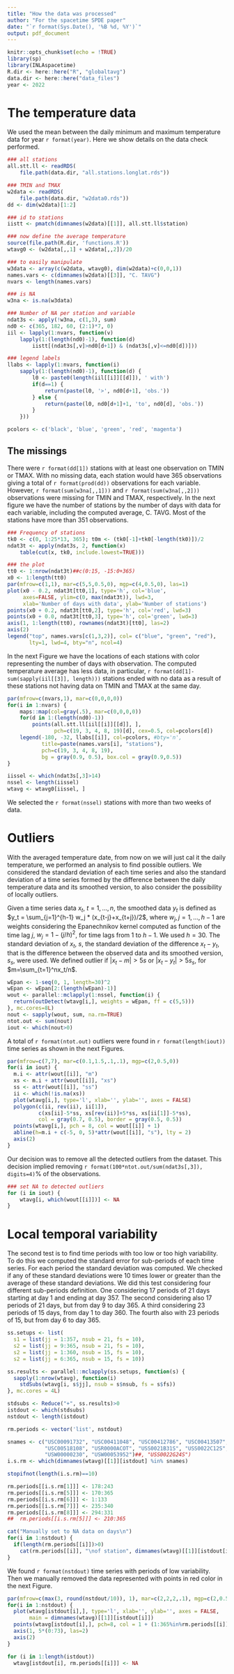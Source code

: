 ```yaml
---
title: "How the data was processed"
author: "For the spacetime SPDE paper"
date: "`r format(Sys.Date(), '%B %d, %Y')`"
output: pdf_document
---
```


```r
knitr::opts_chunk$set(echo = !TRUE)
library(sp)
library(INLAspacetime)
R.dir <- here::here("R", "globaltavg")
data.dir <- here::here("data_files")
year <- 2022
```

# The temperature data

We used the mean between the daily minimum and maximum temperature data for year 
`r format(year)`. 
Here we show details on the data check performed.

```r
### all stations
all.stt.ll <- readRDS(
    file.path(data.dir, "all.stations.longlat.rds"))
```

```r
### TMIN and TMAX
w2data <- readRDS(
    file.path(data.dir, "w2data0.rds"))
dd <- dim(w2data)[1:2]
```

```r
### id to stations 
iistt <- pmatch(dimnames(w2data)[[1]], all.stt.ll$station)

### now define the average temperature
source(file.path(R.dir, 'functions.R'))
wtavg0 <- (w2data[,,1] + w2data[,,2])/20

### to easily manipulate
w3data <- array(c(w2data, wtavg0), dim(w2data)+c(0,0,1))
names.vars <- c(dimnames(w2data)[[3]], "C. TAVG")
nvars <- length(names.vars)

### is NA
w3na <- is.na(w3data)

### Number of NA per station and variable
ndat3s <- apply(!w3na, c(1,3), sum)
nd0 <- c(365, 182, 60, (2:1)*7, 0)
iil <- lapply(1:nvars, function(v)
    lapply(1:(length(nd0)-1), function(d)
        iistt[(ndat3s[,v]>nd0[d+1]) & (ndat3s[,v]<=nd0[d])]))

### legend labels
llabs <- lapply(1:nvars, function(i)
    sapply(1:(length(nd0)-1), function(d) {
        l0 <- paste0(length(iil[[i]][[d]]), ' with')
        if(d==1) {
            return(paste(l0, '>', nd0[d+1], 'obs.'))
        } else {
            return(paste(l0, nd0[d+1]+1, 'to', nd0[d], 'obs.'))
        }
    }))

pcolors <- c('black', 'blue', 'green', 'red', 'magenta')
```

## The missings 

There were `r format(dd[1])` stations with at least one observation on TMIN or TMAX.
With no missing data, each station would have 365 observations 
giving a total of `r format(prod(dd))` observations for each variable. 
However, 
`r format(sum(w3na[,,1]))` and
`r format(sum(w3na[,,2]))`  observations
were missing for TMIN and TMAX, respectively.
In the next figure we have the number of stations 
by the number of days with data for each variable, 
including the computed average, C. TAVG. 
Most of the stations have more than 351 observations.

```r
### Frequency of stations
tk0 <- c(0, 1:25*13, 365); t0m <- (tk0[-1]+tk0[-length(tk0)])/2
ndat3t <- apply(ndat3s, 2, function(x)
    table(cut(x, tk0, include.lowest=TRUE)))

### the plot
tt0 <- 1:nrow(ndat3t)##c(0:15, -15:0+365)
x0 <- 1:length(tt0)
par(mfrow=c(1,1), mar=c(5,5,0.5,0), mgp=c(4,0.5,0), las=1)
plot(x0 - 0.2, ndat3t[tt0,1], type='h', col='blue',
     axes=FALSE, ylim=c(0, max(ndat3t)), lwd=3,
     xlab='Number of days with data', ylab='Number of stations')
points(x0 + 0.2, ndat3t[tt0,2], type='h', col='red', lwd=3)
points(x0 + 0.0, ndat3t[tt0,3], type='h', col='green', lwd=3)
axis(1, 1:length(tt0), rownames(ndat3t)[tt0], las=2)
axis(2)
legend("top", names.vars[c(1,3,2)], col= c("blue", "green", "red"), 
       lty=1, lwd=4, bty="n", ncol=4)
```

In the next Figure we have the locations of each stations 
with color representing the number of days with observation. 
The computed temperature average has less data, in particular, 
`r format(dd[1]-sum(sapply(iil[[3]], length)))` 
stations ended with no data as a result of these stations 
not having data on TMIN and TMAX at the same day.

```r
par(mfrow=c(nvars,1), mar=c(0,0,0,0))
for(i in 1:nvars) {
    maps::map(col=gray(.5), mar=c(0,0,0,0))
    for(d in 1:(length(nd0)-1)) 
        points(all.stt.ll[iil[[i]][[d]], ], 
               pch=c(19, 3, 4, 8, 19)[d], cex=0.5, col=pcolors[d])
    legend(-180, -32, llabs[[i]], col=pcolors, #bty='n',
           title=paste(names.vars[i], "stations"),
           pch=c(19, 3, 4, 8, 19), 
           bg = gray(0.9, 0.5), box.col = gray(0.9,0.5)) 
}
```

```r
iissel <- which(ndat3s[,3]>14)
nssel <- length(iissel)
wtavg <- wtavg0[iissel, ]
```

We selected the `r format(nssel)` stations with more than two weeks of data. 

# Outliers

With the averaged temperature date, from now on we will just cal it the
daily temperature, we performed an analysis to find possible outliers.
We considered the standard deviation of each time series and also the
standard deviation of a time series formed by the difference between the
daily temperature data and its smoothed version,
to also consider the possibility of locally outliers.

Given a time series data $x_t$, $t = 1, \ldots, n$, 
the smoothed data $y_t$ is defined as
$y_t = \sum_{j=1}^{h-1} w_j * (x_{t-j}+x_{t+j})/2$,
where $w_j, j=1,\ldots,h-1$ are weights considering 
the Epanechnikov kernel computed as function of the 
time lag $j$, $w_j = 1 - (j/h)^2$,
for time lags from $1$ to $h-1$. We used $h=30$. 
The standard deviation of $x_t$, $s$, the standard 
deviation of the difference $x_t-y_t$, that is the difference
between the observed data and its 
smoothed version, $s_s$, were used.
We defined outlier if $|x_t-m|>5s$ or $|x_t-y_t|>5s_s$, for $m=\sum_{t=1}^nx_t/n$.

```r
wEpan <- 1-seq(0, 1, length=30)^2
wEpan <- wEpan[2:(length(wEpan)-1)]
wout <- parallel::mclapply(1:nssel, function(i) {
  return(outDetect(wtavg[i,], weights = wEpan, ff = c(5,5)))
}, mc.cores=8L)
nout <- sapply(wout, sum, na.rm=TRUE)
ntot.out <- sum(nout) 
iout <- which(nout>0)
```

A total of `r format(ntot.out)` outliers were found 
in `r format(length(iout))` time series as shown in the next Figures. 

```r
par(mfrow=c(7,7), mar=c(0.1,1.5,.1,.1), mgp=c(2,0.5,0))
for(i in iout) {
  m.i <- attr(wout[[i]], "m")
  xs <- m.i + attr(wout[[i]], "xs")
  ss <- attr(wout[[i]], "ss")
  ii <- which(!is.na(xs)) 
  plot(wtavg[i,], type='l', xlab='', ylab='', axes = FALSE)
  polygon(c(ii, rev(ii), ii[1]), 
          c(xs[ii]-5*ss, xs[rev(ii)]+5*ss, xs[ii[1]]-5*ss), 
          col = gray(0.7, 0.5), border = gray(0.5, 0.5))
  points(wtavg[i,], pch = 8, col = wout[[i]] + 1)
  abline(h=m.i + c(-5, 0, 5)*attr(wout[[i]], "s"), lty = 2)
  axis(2)
}
```

Our decision was to remove all the detected outliers from the dataset. 
This decision implied removing
`r format(100*ntot.out/sum(ndat3s[,3]), digits=4)`\% 
of the observations.
```r
### set NA to detected outliers
for (i in iout) {
    wtavg[i, which(wout[[i]])] <- NA
}
```


# Local temporal variability 

The second test is to find time periods with 
too low or too high variability. 
To do this we computed the standard error for sub-periods of each time series. 
For each period the standard deviation was computed. 
We checked if any of these standard deviations were 10 times 
lower or greater than the average of these standard deviations.
We did this test considering four different sub-periods definition. 
One considering 17 periods of 21 days starting at day 1 and ending at day 357. 
The second considering also 17 periods of 21 days, but from day 9 to day 365. 
A third considering 23 periods of 15 days, from day 1 to day 360. 
The fourth also with 23 periods of 15, but from day 6 to day 365.

```r
ss.setups <- list(
  s1 = list(jj = 1:357, nsub = 21, fs = 10), 
  s2 = list(jj = 9:365, nsub = 21, fs = 10), 
  s2 = list(jj = 1:360, nsub = 15, fs = 10), 
  s2 = list(jj = 6:365, nsub = 15, fs = 10))

ss.results <- parallel::mclapply(ss.setups, function(s) {
  sapply(1:nrow(wtavg), function(i) 
    stdSubs(wtavg[i, s$jj], nsub = s$nsub, fs = s$fs))
}, mc.cores = 4L)

stdsubs <- Reduce("+", ss.results)>0 
istdout <- which(stdsubs)
nstdout <- length(istdout)

rm.periods <- vector('list', nstdout)

snames <- c("USC00091732", "USC00411048", "USC00412786", "USC00413507",
            "USC00518108", "USR0000ACOT", "USS0021B31S", "USS0022C12S",
            "USW00000230", "USW00053952")##, "USS0022G24S")
i.s.rm <- which(dimnames(wtavg)[[1]][istdout] %in% snames)

stopifnot(length(i.s.rm)==10)

rm.periods[[i.s.rm[1]]] <- 178:243
rm.periods[[i.s.rm[5]]] <- 170:365
rm.periods[[i.s.rm[6]]] <- 1:133 
rm.periods[[i.s.rm[7]]] <- 235:340
rm.periods[[i.s.rm[8]]] <- 294:331
##	rm.periods[[i.s.rm[5]]] <- 210:365

cat("Manually set to NA data on days\n")
for(i in 1:nstdout) {
  if(length(rm.periods[[i]])>0)
    cat(rm.periods[[i]], "\nof station", dimnames(wtavg)[[1]][istdout[i]], "\n")
}
```

We found `r format(nstdout)` time series with periods of low variability.
Then we manually removed the data represented with points in red color 
in the next Figure. 

```r
par(mfrow=c(max(3, round(nstdout/10)), 1), mar=c(2,2,2,.1), mgp=c(2,0.5,0))
for(i in 1:nstdout) {
  plot(wtavg[istdout[i],], type='l', xlab='', ylab='', axes = FALSE, 
       main = dimnames(wtavg)[[1]][istdout[i]]) 
  points(wtavg[istdout[i],], pch=8, col = 1 + (1:365%in%rm.periods[[i]]))
  axis(1, 5*(0:73), las=2)
  axis(2)
}
```

```r
for (i in 1:length(istdout))
  wtavg[istdout[i], rm.periods[[i]]] <- NA
```
